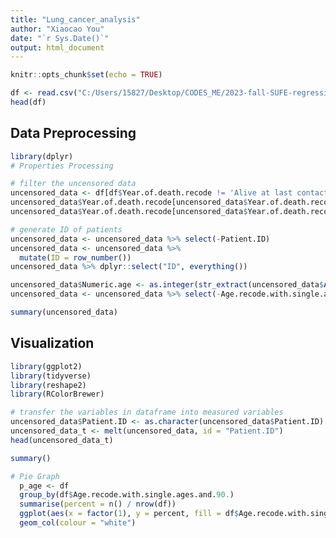 ```yaml
---
title: "Lung_cancer_analysis"
author: "Xiaocao You"
date: "`r Sys.Date()`"
output: html_document
---
```


```r
knitr::opts_chunk$set(echo = TRUE)
```

```r
df <- read.csv("C:/Users/15827/Desktop/CODES_ME/2023-fall-SUFE-regression-analysis-report/lung-cancer.csv")
head(df)
```
## Data Preprocessing
```r
library(dplyr)
# Properties Processing

# filter the uncensored data
uncensored_data <- df[df$Year.of.death.recode != 'Alive at last contact',]
uncensored_data$Year.of.death.recode[uncensored_data$Year.of.death.recode == 'Alive at last contact'] <- 1 # indicator of failure event
uncensored_data$Year.of.death.recode[uncensored_data$Year.of.death.recode != 'Alive at last contact'] <- 0  # indicator of censored

# generate ID of patients
uncensored_data <- uncensored_data %>% select(-Patient.ID)
uncensored_data <- uncensored_data %>%
  mutate(ID = row_number())
uncensored_data %>% dplyr::select("ID", everything())

uncensored_data$Numeric.age <- as.integer(str_extract(uncensored_data$Age.recode.with.single.ages.and.90., "\\d+"))
uncensored_data <- uncensored_data %>% select(-Age.recode.with.single.ages.and.90.)

summary(uncensored_data)
```

## Visualization
```r
library(ggplot2)
library(tidyverse)
library(reshape2)
library(RColorBrewer)

# transfer the variables in dataframe into measured variables
uncensored_data$Patient.ID <- as.character(uncensored_data$Patient.ID)
uncensored_data_t <- melt(uncensored_data, id = "Patient.ID")
head(uncensored_data_t)
```


```r
summary()
```

```r
# Pie Graph
  p_age <- df
  group_by(df$Age.recode.with.single.ages.and.90.)
  summarise(percent = n() / nrow(df))
  ggplot(aes(x = factor(1), y = percent, fill = df$Age.recode.with.single.ages.and.90.)) +
  geom_col(colour = "white")
```